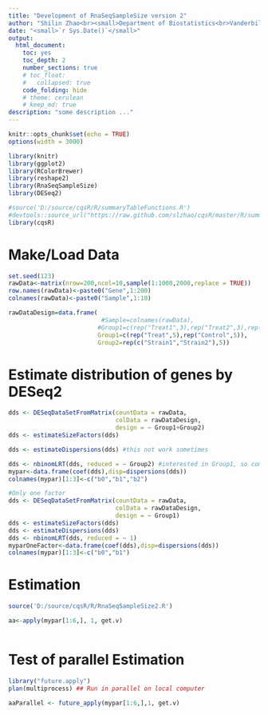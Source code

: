```yaml
--- 
title: "Development of RnaSeqSampleSize version 2"
author: "Shilin Zhao<br><small>Department of Biostatistics<br>Vanderbilt University School of Medicine</small>"
date: "<small>`r Sys.Date()`</small>"
output:
  html_document:
    toc: yes
    toc_depth: 2
    number_sections: true
    # toc_float: 
    #   collapsed: true
    code_folding: hide
    # theme: cerulean
    # keep_md: true
description: "some description ..."
---
```

```r
knitr::opts_chunk$set(echo = TRUE)
options(width = 3000)

```


<!-- # Notes -->
<!-- ## Hiding/Moving TOC: -->
<!-- http://biostat.mc.vanderbilt.edu/wiki/Main/KnitrHtmlTemplate -->

<!-- `r source("https://raw.githubusercontent.com/harrelfe/Hmisc/master/R/hidingTOC.r")` -->
<!-- `r hidingTOC(buttonLabel="Outline")` -->

<!-- ## More themes: -->
<!-- http://www.datadreaming.org/post/r-markdown-theme-gallery/ -->


<!-- # Functions and packages -->

```r
library(knitr)
library(ggplot2)
library(RColorBrewer)
library(reshape2)
library(RnaSeqSampleSize)
library(DESeq2)

#source('D:/source/cqsR/R/summaryTableFunctions.R')
#devtools::source_url("https://raw.github.com/slzhao/cqsR/master/R/summaryTableFunctions.R")
library(cqsR)

```


# Make/Load Data

```r
set.seed(123)
rawData<-matrix(nrow=200,ncol=10,sample(1:1000,2000,replace = TRUE))
row.names(rawData)<-paste0("Gene",1:200)
colnames(rawData)<-paste0("Sample",1:10)

rawDataDesign=data.frame(
                          #Sample=colnames(rawData),
                         #Group1=c(rep("Treat1",3),rep("Treat2",3),rep("Control",4)),
                         Group1=c(rep("Treat",5),rep("Control",5)),
                         Group2=rep(c("Strain1","Strain2"),5))

```


# Estimate distribution of genes by DESeq2
```r
dds <- DESeqDataSetFromMatrix(countData = rawData,
                              colData = rawDataDesign,
                              design = ~ Group1+Group2)
dds <- estimateSizeFactors(dds)

dds <- estimateDispersions(dds) #this not work sometimes

dds <- nbinomLRT(dds, reduced = ~ Group2) #interested in Group1, so compare with model with only Group2
mypar<-data.frame(coef(dds),disp=dispersions(dds))
colnames(mypar)[1:3]<-c("b0","b1","b2")

#Only one factor
dds <- DESeqDataSetFromMatrix(countData = rawData,
                              colData = rawDataDesign,
                              design = ~ Group1)
dds <- estimateSizeFactors(dds)
dds <- estimateDispersions(dds)
dds <- nbinomLRT(dds, reduced = ~ 1) 
myparOneFactor<-data.frame(coef(dds),disp=dispersions(dds))
colnames(mypar)[1:3]<-c("b0","b1")

```

# Estimation
```r
source('D:/source/cqsR/R/RnaSeqSampleSize2.R')

aa<-apply(mypar[1:6,], 1, get.v)



```

# Test of parallel Estimation
```r
library("future.apply")
plan(multiprocess) ## Run in parallel on local computer

aaParallel <- future_apply(mypar[1:6,],1, get.v)



```




